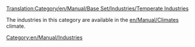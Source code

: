[[Translation:Category/en/Manual/Base Set/Industries/Temperate Industries]]


The industries in this category are available in the [[en/Manual/Climates]] climate.

[[Category:en/Manual/Industries]]